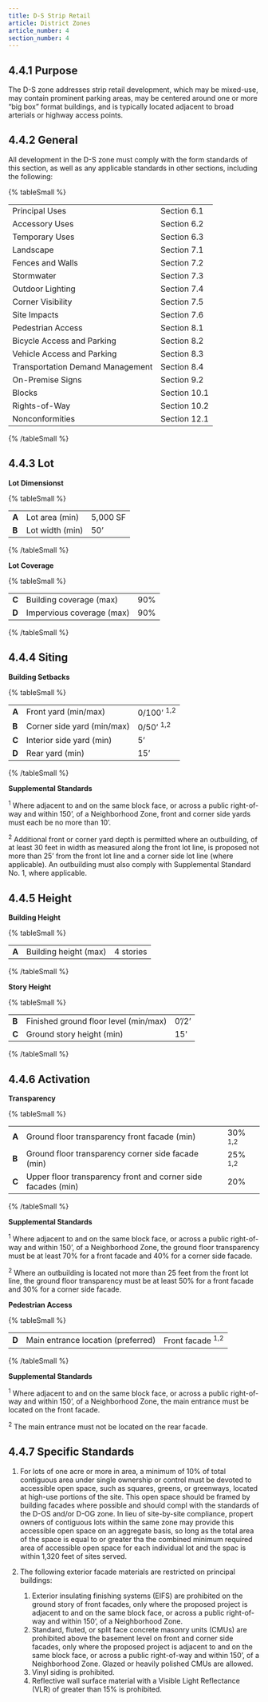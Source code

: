 ```yaml
---
title: D-S Strip Retail
article: District Zones
article_number: 4
section_number: 4
---
```


## 4.4.1 Purpose

The D-S zone addresses strip retail development, which may be mixed-use, may contain prominent parking areas, may be centered around one or more “big box” format buildings, and is typically located adjacent to broad arterials or highway access points.

## 4.4.2 General

All development in the D-S zone must comply with the form standards of this section, as well as any applicable standards in other sections, including the following:

{% tableSmall %}

|                                  |              |
| -------------------------------- | ------------ |
| Principal Uses                   | Section 6.1  |
| Accessory Uses                   | Section 6.2  |
| Temporary Uses                   | Section 6.3  |
| Landscape                        | Section 7.1  |
| Fences and Walls                 | Section 7.2  |
| Stormwater                       | Section 7.3  |
| Outdoor Lighting                 | Section 7.4  |
| Corner Visibility                | Section 7.5  |
| Site Impacts                     | Section 7.6  |
| Pedestrian Access                | Section 8.1  |
| Bicycle Access and Parking       | Section 8.2  |
| Vehicle Access and Parking       | Section 8.3  |
| Transportation Demand Management | Section 8.4  |
| On-Premise Signs                 | Section 9.2  |
| Blocks                           | Section 10.1 |
| Rights-of-Way                    | Section 10.2 |
| Nonconformities                  | Section 12.1 |

{% /tableSmall %}

## 4.4.3 Lot

**Lot Dimensionst**

{% tableSmall %}

|       |                 |          |
| ----- | --------------- | -------- |
| **A** | Lot area (min)  | 5,000 SF |
| **B** | Lot width (min) | 50’      |

{% /tableSmall %}

**Lot Coverage**

{% tableSmall %}

|       |                           |     |
| ----- | ------------------------- | --- |
| **C** | Building coverage (max)   | 90% |
| **D** | Impervious coverage (max) | 90% |

{% /tableSmall %}

## 4.4.4 Siting

**Building Setbacks**

{% tableSmall %}

|       |                            |                       |
| ----- | -------------------------- | --------------------- |
| **A** | Front yard (min/max)       | 0/100’ <sup>1,2</sup> |
| **B** | Corner side yard (min/max) | 0/50’ <sup>1,2</sup>  |
| **C** | Interior side yard (min)   | 5’                    |
| **D** | Rear yard (min)            | 15’                   |

{% /tableSmall %}

**Supplemental Standards**

<sup>1</sup> Where adjacent to and on the same block face, or across a public right-of-way
and within 150’, of a Neighborhood Zone, front and corner side yards must each be
no more than 10’.

<sup>2</sup> Additional front or corner yard depth is permitted where an outbuilding,
of at least 30 feet in width as measured along the front lot line, is proposed not
more than 25’ from the front lot line and a corner side lot line (where applicable).
An outbuilding must also comply with Supplemental Standard No. 1, where applicable.

## 4.4.5 Height

**Building Height**

{% tableSmall %}

|       |                       |           |
| ----- | --------------------- | --------- |
| **A** | Building height (max) | 4 stories |

{% /tableSmall %}

**Story Height**

{% tableSmall %}

|       |                                       |       |
| ----- | ------------------------------------- | ----- |
| **B** | Finished ground floor level (min/max) | 0’/2’ |
| **C** | Ground story height (min)             | 15'   |

{% /tableSmall %}

## 4.4.6 Activation

**Transparency**

{% tableSmall %}

|       |                                                              |                    |
| ----- | ------------------------------------------------------------ | ------------------ |
| **A** | Ground floor transparency front facade (min)                 | 30% <sup>1,2</sup> |
| **B** | Ground floor transparency corner side facade (min)           | 25% <sup>1,2</sup> |
| **C** | Upper floor transparency front and corner side facades (min) | 20%                |

{% /tableSmall %}

**Supplemental Standards**

<sup>1</sup> Where adjacent to and on the same block face, or across a public right-of-way
and within 150’, of a Neighborhood Zone, the ground floor transparency must be at
least 70% for a front facade and 40% for a corner side facade.

<sup>2</sup> Where an outbuilding is located not more than 25 feet from the front
lot line, the ground floor transparency must be at least 50% for a front facade and
30% for a corner side facade.

**Pedestrian Access**

{% tableSmall %}

|       |                                    |                             |
| ----- | ---------------------------------- | --------------------------- |
| **D** | Main entrance location (preferred) | Front facade <sup>1,2</sup> |

{% /tableSmall %}

**Supplemental Standards**

<sup>1</sup> Where adjacent to and on the same block face, or across a public right-of-way
and within 150’, of a Neighborhood Zone, the main entrance must be located on the
front facade.

<sup>2</sup> The main entrance must not be located on the rear facade.

## 4.4.7 Specific Standards

1. For lots of one acre or more in area, a minimum of 10% of total contiguous area under single ownership or control must be devoted to accessible open space, such as squares, greens, or greenways, located at high-use portions of the site. This open space should be framed by building facades where possible and should compl with the standards of the D-OS and/or D-OG zone. In lieu of site-by-site compliance, propert owners of contiguous lots within the same zone may provide this accessible open space on an aggregate basis, so long as the total area of the space is equal to or greater tha the combined minimum required area of accessible open space for each individual lot and the spac is within 1,320 feet of sites served.
2. The following exterior facade materials are restricted on principal buildings:

   1. Exterior insulating finishing systems (EIFS) are prohibited on the ground story of front facades, only where the proposed project is adjacent to and on the same block face, or across a public right-of-way and within 150’, of a Neighborhood Zone.
   2. Standard, fluted, or split face concrete masonry units (CMUs) are prohibited above the basement level on front and corner side facades, only where the proposed project is adjacent to and on the same block face, or across a public right-of-way and within 150’, of a Neighborhood Zone. Glazed or heavily polished CMUs are allowed.
   3. Vinyl siding is prohibited.
   4. Reflective wall surface material with a Visible Light Reflectance (VLR) of greater than 15% is prohibited.
